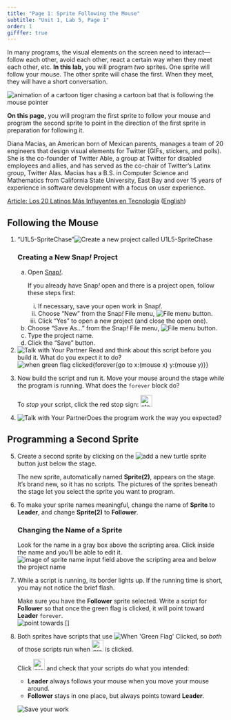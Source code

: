 ```yaml
---
title: "Page 1: Sprite Following the Mouse"
subtitle: "Unit 1, Lab 5, Page 1"
order: 1
gifffer: true
---
```


::: learn
<p>In many programs, the visual elements on the screen need to interact---follow each other, avoid each other, react a certain way when they meet each other, etc. <strong>In this lab,</strong> you will program <em>two</em> sprites. One sprite will follow your mouse. The other sprite will chase the first. When they meet, they will have a short conversation.</p>

<img title="animation of a cartoon tiger chasing a cartoon bat that is following the mouse pointer" alt="animation of a cartoon tiger chasing a cartoon bat that is following the mouse pointer" class="indent" data-gifffer="/img/1-introduction/leader-follower-animation.gif"/>

<p><strong>On this page,</strong> you will program the first sprite to follow your mouse and program the second sprite to point in the direction of the first sprite in preparation for following it.</p>
:::

::: atwork
<!--<img class="noshadow float-end" height="200px" src="/img/atwork/Diana_Macias.jpg" alt="photo of Diana Macias" title="photo of Diana Macias" />-->

<p>Diana Macias, an American born of Mexican parents, manages a team of 20 engineers that design visual elements for Twitter (GIFs, stickers, and polls). She is the co-founder of Twitter Able, a group at Twitter for disabled employees and allies, and has served as the co-chair of Twitter's Latinx group, Twitter Alas. Macias has a B.S. in Computer Science and Mathematics from California State University, East Bay and over 15 years of experience in software development with a focus on user experience.</p>

<p><a href="https://www.lanacion.com.ar/tecnologia/los-20-latinos-mas-influyentes-en-tecnologia-de-2017-segun-cnet-nid2066888/" title="Article: Los 20 Latinos Más Influyentes en Tecnología" target="_blank">Article: Los 20 Latinos Más Influyentes en Tecnología</a> (<a href="https://www-lanacion-com-ar.translate.goog/tecnologia/los-20-latinos-mas-influyentes-en-tecnologia-de-2017-segun-cnet-nid2066888/?_x_tr_sl=es&_x_tr_tl=en&_x_tr_hl=en&_x_tr_pto=wapp" title="Article: The 20 most influential Latinos in technology" target="_blank">English</a>)</p>
:::

## Following the Mouse

::: {#first .forYouToDo}
<ol>

<li>

::: newProject
["U1L5-SpriteChase"]{.text}<img src="/img/icons/new-project-called.png" title="Create a new project called U1L5-SpriteChase" alt="Create a new project called U1L5-SpriteChase"/>
:::

::: narrower
### <strong>Creating a New Snap<em>!</em> Project</strong>

<ol style="list-style-type:lower-alpha">

<li>

Open <a href="https://snap.berkeley.edu/run" title="Snap!" target="_blank">Snap<em>!</em></a>.

::: endnote
If you already have Snap<em>!</em> open and there is a project open, follow these steps first:

<ol style="list-style-type:lower-roman">

<li>If necessary, save your open work in Snap<em>!</em>.</li>

<li>Choose "New" from the Snap<em>!</em> File menu, <img src="/img/1-introduction/file_button.png" title="File menu button" alt="File menu button"/>.</li>

<li>Click "Yes" to open a new project (and close the open one).</li>

</ol>
:::

</li>

<li>Choose "Save As..." from the Snap<em>!</em> File menu, <img src="/img/1-introduction/file_button.png" title="File menu button" alt="File menu button"/>.</li>

<li>Type the project name.</li>

<li>Click the "Save" button.</li>

</ol>
:::

</li>

<li><img src="/img/icons/talk-with-your-partner.png" title="Talk with Your Partner" alt="Talk with Your Partner" class="inline"/> Read and think about this script before you build it. What do you expect it to do?<br /> <img src="/img/1-introduction/follow-that-mouse.png" title="when green flag clicked{forever{go to x:(mouse x) y:(mouse y)}}" alt="when green flag clicked{forever{go to x:(mouse x) y:(mouse y)}}" class="indent"/></li>

<li>

Now build the script and run it. Move your mouse around the stage while the program is running. What does the <code>forever</code> block do?

::: endnote
To <em>stop</em> your script, click the red stop sign: <img src="/img/1-introduction/stop_button.png" title="stop button" alt="stop button" class="button" style="height:1.9em;"/>
:::

</li>

<li><img src="/img/icons/talk-with-your-partner-mini.png" title="Talk with Your Partner" alt="Talk with Your Partner" class="inline"/>Does the program work the way you expected?</li>

</ol>
:::

## Programming a Second Sprite

::: forYouToDo
<ol start="5">

<li>

Create a second sprite by clicking on the <img src="/img/1-introduction/add-a-new-turtle-sprite.png" title="add a new turtle sprite" alt="add a new turtle sprite"/> button just below the stage. <a name="newTurtle" class="anchor"> </a>

::: endnote
The new sprite, automatically named <strong>Sprite(2)</strong>, appears on the stage. It's brand new, so it has no scripts. The pictures of the sprites beneath the stage let you select the sprite you want to program.
:::

</li>

<li>

To make your sprite names meaningful, change the name of <strong>Sprite</strong> to <strong>Leader</strong>, and change <strong>Sprite(2)</strong> to <strong>Follower</strong>.

::: narrower
### <strong>Changing the Name of a Sprite</strong>

<p>Look for the name in a gray box above the scripting area. Click inside the name and you'll be able to edit it.<br /> <img src="/img/1-introduction/change-sprite-name.jpg" title="image of sprite name input field above the scripting area and below the project name" alt="image of sprite name input field above the scripting area and below the project name" class="indent"/></p>
:::

</li>

<li>

::: sidenoteBig
While a script is running, its border lights up. If the running time is short, you may not notice the brief flash.
:::

Make sure you have the <strong>Follower</strong> sprite selected. Write a script for <strong>Follower</strong> so that once the green flag is clicked, it will point toward <strong>Leader</strong> <code>forever</code>.<br /> <img src="/img/blocks/point-towards.png" title="point towards []" alt="point towards []" class="indent"/>

</li>

<li>

::: sidenoteBig
Both sprites have scripts that use <img src="/img/blocks/when-green-flag-clicked-full-size.png" title="When &apos;Green Flag&apos; Clicked" alt="When &apos;Green Flag&apos; Clicked" class="inline"/>, so <em>both</em> of those scripts run when <img src="/img/1-introduction/green-flag_button.png" title="green-flag button" alt="green-flag button" style="height:1.9em;"/> is clicked.
:::

Click <img src="/img/1-introduction/green-flag_button.png" title="green-flag button" alt="green-flag button" style="height:1.9em;"/> and check that your scripts do what you intended:

<ul>

<li><strong>Leader</strong> always follows your mouse when you move your mouse around.</li>

<li><strong>Follower</strong> stays in one place, but always points toward <strong>Leader</strong>.</li>

</ul>

</li>

<img src="/img/icons/save-now.png" title="Save your work" alt="Save your work" class="inline"/>

</ol>
:::

</body>

</html>
